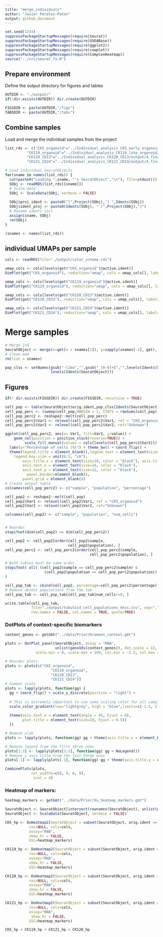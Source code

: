 ```yaml
---
title: "merge_individuals"
author: "Javier Perales-Paton"
output: github_document
---
```


```r
set.seed(1234)
suppressPackageStartupMessages(require(Seurat))
suppressPackageStartupMessages(require(GSEABase))
suppressPackageStartupMessages(require(ggplot2))
suppressPackageStartupMessages(require(cowplot))
suppressPackageStartupMessages(require(ComplexHeatmap))
source("../src/seurat_fx.R")
```

## Prepare environment
Define the output directory for figures and tables

```r
OUTDIR <- "./output/"
if(!dir.exists(OUTDIR)) dir.create(OUTDIR)

FIGSDIR <- paste(OUTDIR,"/figs")
TABSDIR <- paste(OUTDIR,"/tabs")
```

## Combine samples
Load and merge the individual samples from the project

```r
list_rds <- c("CK5_organoid"="../Individual_analysis_CK5_early_organoid/output/4_final_assignment/data/SeuratObject.rds",
	      "CK119_organoid"="../Individual_analysis_CK119_late_organoid/output/2_cell_assignment/data/SeuratObject.rds",
	      "CK120_CD13"="../Individual_analysis_CK120_CD13/output/4_final_assignment/data/SeuratObject.rds",
	      "CK121_CD24"="../Individual_analysis_CK121_CD24/output/4_final_assignment/data/SeuratObject.rds")

# Load individual SeuratObjects
for(sname in names(list_rds)) {
  cat(paste0("Loading ",sname, "'s SeuratObject","\n"), file=stdout())
  SObj <- readRDS(list_rds[[sname]])
  # Scale data
  SObj <- ScaleData(SObj, verbose = FALSE)
  
  SObj$proj_ident <- paste0("[",Project(SObj),"] ",Idents(SObj))
  SObj$ident_proj <- paste0(Idents(SObj), " [",Project(SObj),"]")
  # Rename idents incl
  assign(sname, SObj)
  rm(SObj)
}

(snames <- names(list_rds))
```

## individual UMAPs per sample
```r
cols <- readRDS(file="./output/color_scheme.rds")
```

```r
umap_cols <- cols[levels(get("CK5_organoid")@active.ident)]
DimPlot(get("CK5_organoid"), reduction="umap", cols = umap_cols[], label=TRUE)
```

```r
umap_cols <- cols[levels(get("CK119_organoid")@active.ident)]
DimPlot(get("CK119_organoid"), reduction="umap", cols = umap_cols[], label = TRUE)
```

```r
umap_cols <- cols[levels(get("CK120_CD13")@active.ident)]
DimPlot(get("CK120_CD13"), reduction="umap", cols = umap_cols[], label=TRUE)
```

```r
umap_cols <- cols[levels(get("CK121_CD24")@active.ident)]
DimPlot(get("CK121_CD24"), reduction="umap", cols = umap_cols[], label=TRUE)
```

# Merge samples
```r
# Merge ind
SeuratObject <- merge(x=get(x = snames[1]), y=sapply(snames[-1], get), add.cell.ids = snames)
# Clean mem
rm(list = snames)
```

```r
pop_clss <- setNames(gsub("-like","",gsub("_[0-9]+$","",levels(Idents(SeuratObject)))),
                     levels(Idents(SeuratObject)))
```

## Figures

```r
if(! dir.exists(FIGSDIR)) dir.create(FIGSDIR, recursive = TRUE)
```


```r
cell_pop <- table(SeuratObject$orig.ident,pop_clss[Idents(SeuratObject)])
cell_pop_perc <- (sweep(cell_pop,MARGIN = 1, STATS = rowSums(cell_pop), FUN = "/")) * 100
cell_pop_perc2 <- reshape2::melt(cell_pop_perc)
cell_pop_perc2$Var1 <- relevel(cell_pop_perc2$Var1, ref = "CK5_organoid")
cell_pop_perc2$Var2 <- relevel(cell_pop_perc2$Var2, ref="Unknown")

ggplot(cell_pop_perc2, aes(x= Var1, fill=Var2, y=value)) +
    geom_col(position = position_stack(reverse=TRUE)) + 
	     scale_fill_manual(values = cols[levels(cell_pop_perc2$Var2)]) +
  labs(y="Percentage of cells (%)") + theme_bw() + coord_flip() +
  theme(legend.title = element_blank(),legend.text = element_text(size=10),
	legend.key.size = unit(0.5, "cm"),
        axis.title.x = element_text(size=18, color = "black"), axis.title.y = element_blank(),
        axis.text.x = element_text(size=14, color = "black"),
        axis.text.y = element_text(size=12, color = "black"),
	      panel.border=element_blank(),
        panel.grid = element_blank())
# Create output table
colnames(cell_pop_perc2) <- c("sample", "population", "percentage")

cell_pop2 <- reshape2::melt(cell_pop)
cell_pop2$Var1 <- relevel(cell_pop2$Var1, ref = "CK5_organoid")
cell_pop2$Var2 <- relevel(cell_pop2$Var2, ref="Unknown")

colnames(cell_pop2) <- c("sample", "population", "num_cells")


# Reorder
stopifnot(dim(cell_pop2) == dim(cell_pop_perc2))

cell_pop2 <- cell_pop2[order(cell_pop2$sample,
                             cell_pop2$population), ]
cell_pop_perc2 <- cell_pop_perc2[order(cell_pop_perc2$sample,
                                       cell_pop_perc2$population), ]

# Both tables must be same order
stopifnot( all( (cell_pop2$sample == cell_pop_perc2$sample) & 
                  (cell_pop2$population == cell_pop_perc2$population))
)

cell_pop_tab <- cbind(cell_pop2, percentage=cell_pop_perc2$percentage)
# Remove absent populations from the tab
cell_pop_tab <- cell_pop_tab[cell_pop_tab$num_cells!=0, ]

write.table(cell_pop_tab,
            file="./output/tubuloid_cell_populations_desc.csv", sep=",",
            row.names = FALSE, col.names = TRUE, quote=TRUE)
```

### DotPlots of context-specific biomarkers
```r
context_genes <- getGmt("../data/Prior/Kramann_context.gmt")
```

```r
plots <- DotPlot_panel(SeuratObject, assay = "RNA",
                       unlist(geneIds(context_genes)), dot.scale = 12,
              scale.min = 0, scale.max = 100, col.min = -2.5, col.max = 2.5)

# Reorder plots
plots <- plots[c("CK5_organoid",
                     "CK119_organoid",
                     "CK120_CD13",
                     "CK121_CD24")]
# Common scale
plots <- lapply(plots, function(gg) {
  gg + coord_flip() + scale_y_discrete(position = "right") +
    
  # This is extremely important to use same scaling color for all samples
  scale_color_gradient(low="lightgrey", high = "blue",limits=c(-1.5, 2.5)) +
      
  theme(axis.text.x = element_text(angle = 45, hjust = 0),
        plot.title = element_text(size=18, hjust = 0.5))
  })

# Remove xlab
plots <- lapply(plots, function(gg) gg + theme(axis.title.x = element_blank()))

# Remove legend from the first three ones
plots[1:3] <- lapply(plots[1:3], function(gg) gg + NoLegend())
# Remove y axis title from the last three ones
plots[-1] <- lapply(plots[-1], function(gg) gg + theme(axis.title.y = element_blank()))

CombinePlots(plots,
            rel_widths=c(8, 9, 6, 9),
             ncol = 4)
```

### Heatmap of markers:

```r
heatmap_markers <- getGmt("../data/Prior/Xu_heatmap_markers.gmt")

SeuratObject <- SeuratObject[intersect(rownames(SeuratObject), unlist(geneIds(heatmap_markers))), ]
SeuratObject <- ScaleData(SeuratObject, verbose = FALSE)

CK5_hp <- DoHeatmap2(SeuratObject = subset(SeuratObject, orig.ident == "CK5_organoid"),
           res=NULL, cols=cols,
           assay="RNA",
           show_hr = FALSE,
           GSC=heatmap_markers)

CK119_hp <- DoHeatmap2(SeuratObject = subset(SeuratObject, orig.ident == "CK119_organoid"),
           res=NULL, cols=cols,
           assay="RNA",
           show_hr = FALSE,
           GSC=heatmap_markers)

CK120_hp <- DoHeatmap2(SeuratObject = subset(SeuratObject, orig.ident == "CK120_CD13"),
           res=NULL, cols=cols,
           assay="RNA",
           show_hr = FALSE,
           GSC=heatmap_markers)

CK121_hp <- DoHeatmap2(SeuratObject = subset(SeuratObject, orig.ident == "CK121_CD24"),
           res=NULL, cols=cols,
           assay="RNA",
            show_hr = FALSE,
           GSC=heatmap_markers)

CK5_hp + CK119_hp + CK121_hp + CK120_hp
```
